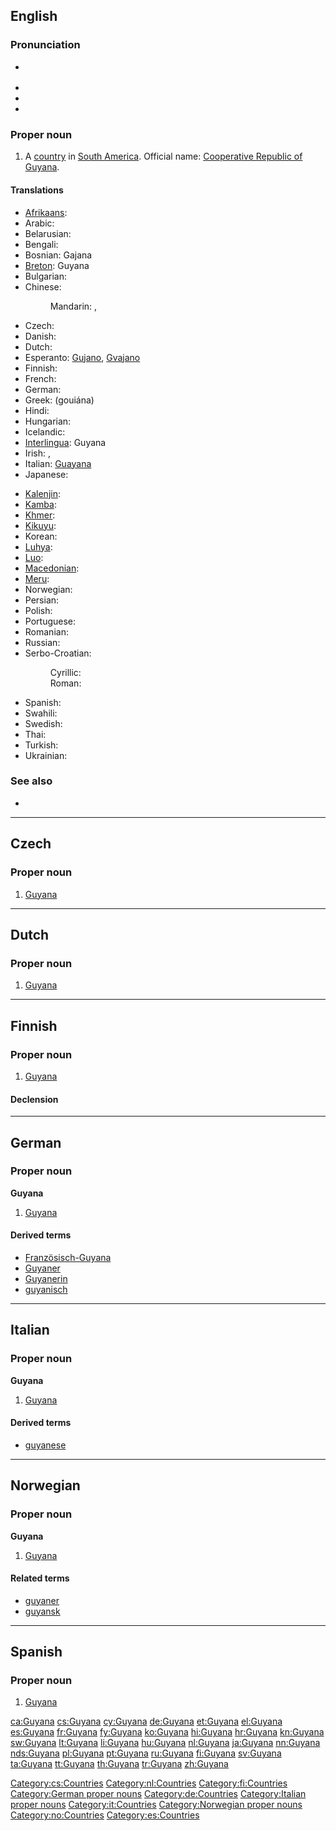 ==English==
{{wikipedia}}

===Pronunciation===
* {{a|UK|US}} {{IPA|/ɡaɪˈɑː.nə/|/ɡaɪˈæn.ə/}}
* {{audio|en-us-Guyana.ogg|Audio (US)}}
* {{audio|en-us-Guyana-2.ogg|Audio (US)}}
* {{rhymes|ɑːnə}}

===Proper noun===
{{en-proper noun}}

# A [[country]] in [[South America]]. Official name: [[Cooperative Republic of Guyana]].

====Translations====
{{trans-top|country}}
* [[Afrikaans]]: {{t-|af|Guyana|xs=Afrikaans}}
* Arabic: {{t|ar|غويانا|f|tr=ghwiyaana, ghuyaana}}
* Belarusian: {{t|be|Гаяна|f|tr=Hajána|sc=Cyrl}}
* Bengali: {{t-|bn|গায়ানা}}
* Bosnian: Gajana {{f}}
* [[Breton]]: Guyana
* Bulgarian: {{t|bg|Гаяна|f|tr=Gajána|sc=Cyrl}}
* Chinese:
*: Mandarin: {{t-|cmn|圭亞那|sc=Hani}}, {{t-|cmn|圭亚那|tr=Guīyànà|sc=Hani}}
* Czech: {{t-|cs|Guyana|f}}
* Danish: {{t-|da|Guyana}}
* Dutch: {{t+|nl|Guyana}}
* Esperanto: [[Gujano]], [[Gvajano]]
* Finnish: {{t+|fi|Guyana}}
* French: {{t+|fr|Guyana|m}}
* German: {{t+|de|Guyana}}
* Greek: {{t+|el|Γουιάνα|f}} (gouiána)
* Hindi: {{t|hi|गुयाना|tr=guyānā|xs=Hindi}}
* Hungarian: {{t+|hu|Guyana}}
* Icelandic: {{t+|is|Gvæjana}}
* [[Interlingua]]: Guyana
* Irish: {{t|ga|Guáin|f|alt=An Ghuáin}}, {{t|ga|Comharphoblacht na Guáine|f}}
* Italian: [[Guayana]] {{f}}
* Japanese: {{t+|ja|ガイアナ|tr=Gaiana}}
{{trans-mid}}
* [[Kalenjin]]: {{tø|kln|Guyana}}
* [[Kamba]]: {{tø|kam|Guyana}}
* [[Khmer]]: {{t|km|ហ្គីយ៉ាន|tr=gi yarn|sc=Khmr}}
* [[Kikuyu]]: {{tø|ki|Guyana}}
* Korean: {{t+|ko|가이아나|tr=Gaiana|sc=Hang}}
* [[Luhya]]: {{tø|luy|Guyana}}
* [[Luo]]: {{tø|luo|Guyana}}
* [[Macedonian]]: {{t|mk|Гвајана|f|tr=Gvajána}}
* [[Meru]]: {{tø|mer|Guyana}}
* Norwegian: {{t-|no|Guyana}}
* Persian: {{t|fa|گویان|tr=guyân|sc=fa-Arab}}
* Polish: {{t+|pl|Gujana}}
* Portuguese: {{t+|pt|Guiana}}
* Romanian: {{t-|ro|Guyana|f}}
* Russian: {{t-|ru|Гайана|f|tr=Gajána}}
* Serbo-Croatian:
*: Cyrillic: {{t|sh|Гвајана|f}}
*: Roman: {{t|sh|Gvajana|f}}
* Spanish: {{t+|es|Guyana}}
* Swahili: {{t+|sw|Guyana|xs=Swahili}}
* Swedish: {{t+|sv|Guyana}}
* Thai: {{t|th|กายอานา|tr=gaaiyáanaa}}
* Turkish: {{t+|tr|Guyana}}
* Ukrainian: {{t|uk|Гаяна|f|tr=Hajána|sc=Cyrl}}
{{trans-bottom}}

===See also===
* {{list|en|countries of South America}}

----

==Czech==

===Proper noun===
{{cs-proper noun|g=f}}

# [[#English|Guyana]]

[[Category:cs:Countries]]

----

==Dutch==
{{wikipedia|lang=nl}}

===Proper noun===
{{nl-proper noun}}

# [[#English|Guyana]]

[[Category:nl:Countries]]

----

==Finnish==
{{wikipedia|lang=fi}}

===Proper noun===
{{head|fi|proper noun}}

# [[#English|Guyana]]

====Declension====
{{fi-decl-koira|Guyan|nopl=1}}

[[Category:fi:Countries]]

----

==German==
{{wikipedia|lang=de}}

===Proper noun===
'''Guyana''' {{n}}

# [[#English|Guyana]]

====Derived terms====
* [[Französisch-Guyana]]
* [[Guyaner]]
* [[Guyanerin]]
* [[guyanisch]]

[[Category:German proper nouns]]
[[Category:de:Countries]]

----

==Italian==
{{wikipedia|lang=it}}

===Proper noun===
'''Guyana''' {{f}}

# [[#English|Guyana]]

====Derived terms====
* [[guyanese]]

[[Category:Italian proper nouns]]
[[Category:it:Countries]]

----

==Norwegian==

===Proper noun===
'''Guyana'''

# [[Guyana#English|Guyana]]

====Related terms====
* [[guyaner]]
* [[guyansk]]

[[Category:Norwegian proper nouns]]
[[Category:no:Countries]]

----

==Spanish==
{{wikipedia|lang=es}}

===Proper noun===
{{es-proper noun}}

# [[#English|Guyana]]

[[Category:es:Countries]]

[[ca:Guyana]]
[[cs:Guyana]]
[[cy:Guyana]]
[[de:Guyana]]
[[et:Guyana]]
[[el:Guyana]]
[[es:Guyana]]
[[fr:Guyana]]
[[fy:Guyana]]
[[ko:Guyana]]
[[hi:Guyana]]
[[hr:Guyana]]
[[kn:Guyana]]
[[sw:Guyana]]
[[lt:Guyana]]
[[li:Guyana]]
[[hu:Guyana]]
[[nl:Guyana]]
[[ja:Guyana]]
[[nn:Guyana]]
[[nds:Guyana]]
[[pl:Guyana]]
[[pt:Guyana]]
[[ru:Guyana]]
[[fi:Guyana]]
[[sv:Guyana]]
[[ta:Guyana]]
[[tt:Guyana]]
[[th:Guyana]]
[[tr:Guyana]]
[[zh:Guyana]]